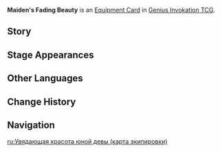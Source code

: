 {{About|the [[Genius Invokation TCG]] Equipment Card|the [[Artifact]]|Maiden's Fading Beauty}}
{{Genius Invokation TCG Infobox
|id          = 312031
|title       = Maiden's Fading Beauty
|image       = Maiden's Fading Beauty Equipment Card.png
|type        = Equipment Card
|group       = Artifact
|matching    = 1
|effect      = '''After the character to which this is attached receives healing from a source other than an Artifact:''' Heal the most damaged character on your side for 1 HP (Can be triggered up to twice per Round)
|source1     = {{sold by}}
}}
'''Maiden's Fading Beauty''' is an [[Equipment Card]] in [[Genius Invokation TCG]].

==Story==
{{Description|"...As time passed, fewer and fewer courters visited her with flowers. What did it matter? For her, time had already stopped long ago on that fateful day."|title=Crowd of Bouquets: Maiden's Fading Beauty}}

==Stage Appearances==
{{Genius Invokation TCG Stage Appearances}}

==Other Languages==
{{Other Languages|Transclude=Maiden's Fading Beauty}}

==Change History==
{{Change History|5.2}}

==Navigation==
{{Genius Invokation TCG Navbox|Equipment Card}}

[[ru:Увядающая красота юной девы (карта экипировки)]]